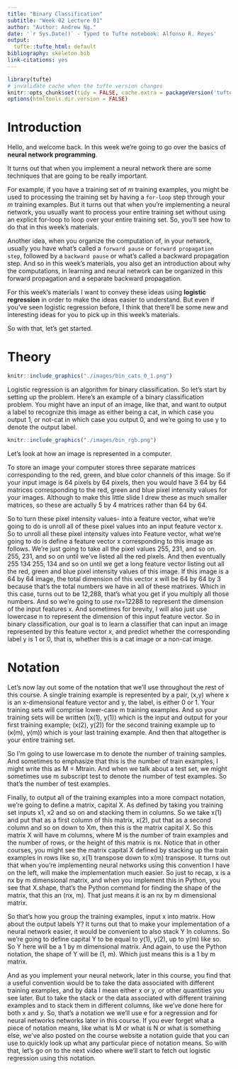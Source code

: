 ```yaml
---
title: "Binary Classification"
subtitle: "Week 02 Lecture 01"
author: "Author: Andrew Ng."
date: '`r Sys.Date()` - Typed to Tufte notebook: Alfonso R. Reyes'
output:
  tufte::tufte_html: default
bibliography: skeleton.bib
link-citations: yes
---
```


```r
library(tufte)
# invalidate cache when the tufte version changes
knitr::opts_chunk$set(tidy = FALSE, cache.extra = packageVersion('tufte'))
options(htmltools.dir.version = FALSE)
```

# Introduction
Hello, and welcome back. In this week we're going to go over the basics of **neural network programming**.

It turns out that when you implement a neural network there are some techniques that are going to be really important. 

For example, if you have a training set of $m$ training examples, you might be used to processing the training set by having a `for-loop` step through your $m$ training examples. But it turns out that when you're implementing a neural network, you usually want to process your entire training set without using an explicit for-loop to loop over your entire training set. So, you'll see how to do that in this week's materials. 

Another idea, when you organize the computation of, in your network, usually you have what's called a `forward pause` or `forward propagation step`, followed by a `backward pause` or what's called a backward propagation step. And so in this week's materials, you also get an introduction about why the computations, in learning and neural network can be organized in this forward propagation and a separate backward propagation.

For this week's materials I want to convey these ideas using **logistic regression** in order to make the ideas easier to understand. But even if you've seen logistic regression before, I think that there'll be some new and interesting ideas for you to pick up in this week's materials. 

So with that, let's get started. 


# Theory

```r
knitr::include_graphics("./images/bin_cats_0_1.png")
```

Logistic regression is an algorithm for binary classification. So let's start by setting up the problem. Here's an example of a binary classification problem. You might have an input of an image, like that, and want to output a label to recognize this image as either being a cat, in which case you output $1$, or not-cat in which case you output $0$, and we're going to use y to denote the output label. 

```r
knitr::include_graphics("./images/bin_rgb.png")
```
Let's look at how an image is represented in a computer. 

To store an image your computer stores three separate matrices corresponding to the red, green, and blue color channels of this image. So if your input image is 64 pixels by 64 pixels, then you would have 3 64 by 64 matrices corresponding to the red, green and blue pixel intensity values for your images. Although to make this little slide I drew these as much smaller matrices, so these are actually 5 by 4 matrices rather than 64 by 64. 


So to turn these pixel intensity values- into a feature vector, what we're going to do is unroll all of these pixel values into an input feature vector x. So to unroll all these pixel intensity values into Feature vector, what we're going to do is define a feature vector x corresponding to this image as follows. We're just going to take all the pixel values 255, 231, and so on. 255, 231, and so on until we've listed all the red pixels. And then eventually 255 134 255, 134 and so on until we get a long feature vector listing out all the red, green and blue pixel intensity values of this image. If this image is a 64 by 64 image, the total dimension of this vector x will be 64 by 64 by 3 because that's the total numbers we have in all of these matrixes. Which in this case, turns out to be 12,288, that's what you get if you multiply all those numbers. And so we're going to use nx=12288 to represent the dimension of the input features x. And sometimes for brevity, I will also just use lowercase n to represent the dimension of this input feature vector. So in binary classification, our goal is to learn a classifier that can input an image represented by this feature vector x, and predict whether the corresponding label y is 1 or 0, that is, whether this is a cat image or a non-cat image. 



# Notation

Let's now lay out some of the notation that we'll use throughout the rest of this course. A single training example is represented by a pair, (x,y) where x is an x-dimensional feature vector and y, the label, is either 0 or 1. Your training sets will comprise lower-case m training examples. And so your training sets will be written (x(1), y(1)) which is the input and output for your first training example; (x(2), y(2)) for the second training example up to (x(m), y(m)) which is your last training example. And then that altogether is your entire training set. 

So I'm going to use lowercase m to denote the number of training samples. And sometimes to emphasize that this is the number of train examples, I might write this as M = Mtrain. And when we talk about a test set, we might sometimes use m subscript test to denote the number of test examples. So that's the number of test examples. 

Finally, to output all of the training examples into a more compact notation, we're going to define a matrix, capital X. As defined by taking you training set inputs x1, x2 and so on and stacking them in columns. So we take x(1) and put that as a first column of this matrix, x(2), put that as a second column and so on down to Xm, then this is the matrix capital X. So this matrix X will have m columns, where M is the number of train examples and the number of rows, or the height of this matrix is nx. Notice that in other courses, you might see the matrix capital X defined by stacking up the train examples in rows like so, x(1) transpose down to x(m) transpose. It turns out that when you're implementing neural networks using this convention I have on the left, will make the implementation much easier. So just to recap, x is a nx by m dimensional matrix, and when you implement this in Python, you see that X.shape, that's the Python command for finding the shape of the matrix, that this an (nx, m). That just means it is an nx by m dimensional matrix. 

So that's how you group the training examples, input x into matrix. How about the output labels Y? It turns out that to make your implementation of a neural network easier, it would be convenient to also stack Y In columns. So we're going to define capital Y to be equal to y(1), y(2), up to y(m) like so. So Y here will be a 1 by m dimensional matrix. And again, to use the Python notation, the shape of Y will be (1, m). Which just means this is a 1 by m matrix. 

And as you implement your neural network, later in this course, you find that a useful convention would be to take the data associated with different training examples, and by data I mean either x or y, or other quantities you see later. But to take the stack or the data associated with different training examples and to stack them in different columns, like we've done here for both x and y. 
So, that's a notation we we'll use e for a regression and for neural networks networks later in this course. If you ever forget what a piece of notation means, like what is M or what is N or what is something else, we've also posted on the course website a notation guide that you can use to quickly look up what any particular piece of notation means. So with that, let's go on to the next video where we'll start to fetch out logistic regression using this notation.


